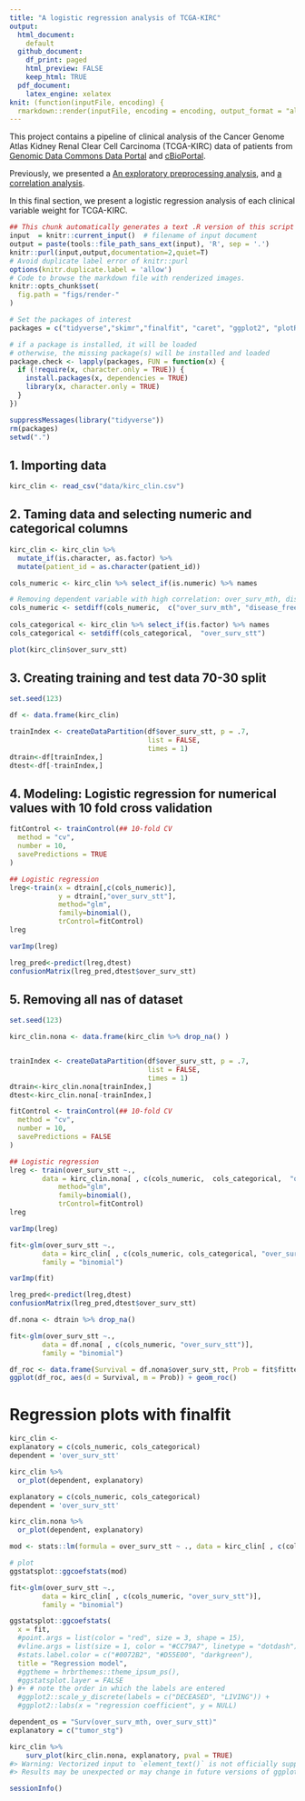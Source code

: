 ```yaml
---
title: "A logistic regression analysis of TCGA-KIRC"
output: 
  html_document: 
    default
  github_document: 
    df_print: paged
    html_preview: FALSE
    keep_html: TRUE
  pdf_document:
    latex_engine: xelatex
knit: (function(inputFile, encoding) {
  rmarkdown::render(inputFile, encoding = encoding, output_format = "all") })    
---
```


This project contains a pipeline of clinical analysis of the Cancer Genome Atlas Kidney Renal Clear Cell Carcinoma (TCGA-KIRC) data of patients from [Genomic Data Commons Data Portal](https://portal.gdc.cancer.gov/exploration?filters=%7B%22op%22%3A%22and%22%2C%22content%22%3A%5B%7B%22op%22%3A%22in%22%2C%22content%22%3A%7B%22field%22%3A%22cases.project.project_id%22%2C%22value%22%3A%5B%22TCGA-KIRC%22%5D%7D%7D%5D%7D) and [cBioPortal](https://www.cbioportal.org/study/summary?id=kirp_tcga).

Previously, we presented a [An exploratory preprocessing analysis](1.preprocessing.md), and [a correlation analysis](2.correlation.md).

In this final section, we present a logistic regression analysis of each clinical variable weight for TCGA-KIRC.

```r
## This chunk automatically generates a text .R version of this script when running within knitr.
input  = knitr::current_input()  # filename of input document
output = paste(tools::file_path_sans_ext(input), 'R', sep = '.')
knitr::purl(input,output,documentation=2,quiet=T)
# Avoid duplicate label error of knitr::purl
options(knitr.duplicate.label = 'allow')
# Code to browse the markdown file with renderized images.
knitr::opts_chunk$set(
  fig.path = "figs/render-"
)
```


```r
# Set the packages of interest
packages = c("tidyverse","skimr","finalfit", "caret", "ggplot2", "plotROC",  "gapminder", "ggstatsplot")

# if a package is installed, it will be loaded
# otherwise, the missing package(s) will be installed and loaded
package.check <- lapply(packages, FUN = function(x) {
  if (!require(x, character.only = TRUE)) {
    install.packages(x, dependencies = TRUE)
    library(x, character.only = TRUE)
  }
})

suppressMessages(library("tidyverse"))
rm(packages)
setwd(".")
```


## 1. Importing data

```r

kirc_clin <- read_csv("data/kirc_clin.csv")

```



## 2. Taming data and selecting numeric and categorical columns

```r
kirc_clin <- kirc_clin %>%
  mutate_if(is.character, as.factor) %>%
  mutate(patient_id = as.character(patient_id))

cols_numeric <- kirc_clin %>% select_if(is.numeric) %>% names

# Removing dependent variable with high correlation: over_surv_mth, disease_free_mth and year_diagnose
cols_numeric <- setdiff(cols_numeric,  c("over_surv_mth", "disease_free_mth"))
 
cols_categorical <- kirc_clin %>% select_if(is.factor) %>% names
cols_categorical <- setdiff(cols_categorical,  "over_surv_stt") 
```



```r
plot(kirc_clin$over_surv_stt)
```

## 3. Creating training and test data 70-30 split

```r
set.seed(123)

df <- data.frame(kirc_clin)

trainIndex <- createDataPartition(df$over_surv_stt, p = .7, 
                                  list = FALSE, 
                                  times = 1)
dtrain<-df[trainIndex,]
dtest<-df[-trainIndex,]
```


## 4. Modeling: Logistic regression for numerical values with 10 fold cross validation

```r
fitControl <- trainControl(## 10-fold CV
  method = "cv",
  number = 10,
  savePredictions = TRUE
)

## Logistic regression
lreg<-train(x = dtrain[,c(cols_numeric)],
            y = dtrain[,"over_surv_stt"], 
            method="glm",
            family=binomial(),
            trControl=fitControl)
lreg
```
```r
varImp(lreg)
```


```r
lreg_pred<-predict(lreg,dtest)
confusionMatrix(lreg_pred,dtest$over_surv_stt)
```

## 5. Removing all nas of dataset

```r

set.seed(123)

kirc_clin.nona <- data.frame(kirc_clin %>% drop_na() )


trainIndex <- createDataPartition(df$over_surv_stt, p = .7, 
                                  list = FALSE, 
                                  times = 1)
dtrain<-kirc_clin.nona[trainIndex,]
dtest<-kirc_clin.nona[-trainIndex,]
```

```r
fitControl <- trainControl(## 10-fold CV
  method = "cv",
  number = 10,
  savePredictions = FALSE
)

## Logistic regression
lreg <- train(over_surv_stt ~.,
        data = kirc_clin.nona[ , c(cols_numeric,  cols_categorical,  "over_surv_stt")],
            method="glm",
            family=binomial(),
            trControl=fitControl)
lreg
```

```r
varImp(lreg)
```

```r
fit<-glm(over_surv_stt ~.,
        data = kirc_clin[ , c(cols_numeric, cols_categorical, "over_surv_stt")],
        family = "binomial")

varImp(fit)

```


```r
lreg_pred<-predict(lreg,dtest)
confusionMatrix(lreg_pred,dtest$over_surv_stt)
```

```r
df.nona <- dtrain %>% drop_na()

fit<-glm(over_surv_stt ~.,
        data = df.nona[ , c(cols_numeric, "over_surv_stt")],
        family = "binomial")

df_roc <- data.frame(Survival = df.nona$over_surv_stt, Prob = fit$fitted.values)
ggplot(df_roc, aes(d = Survival, m = Prob)) + geom_roc()
```


# Regression plots with finalfit

```r

kirc_clin <- 
explanatory = c(cols_numeric, cols_categorical)
dependent = 'over_surv_stt'

kirc_clin %>%
  or_plot(dependent, explanatory)

```

```r
explanatory = c(cols_numeric, cols_categorical)
dependent = 'over_surv_stt'

kirc_clin.nona %>%
  or_plot(dependent, explanatory)
```


```r

                         
                         
mod <- stats::lm(formula = over_surv_stt ~ ., data = kirc_clin[ , c(cols_numeric, "over_surv_stt")])

# plot
ggstatsplot::ggcoefstats(mod)

```


```r

fit<-glm(over_surv_stt ~.,
        data = kirc_clin[ , c(cols_numeric, "over_surv_stt")],
        family = "binomial")

ggstatsplot::ggcoefstats(
  x = fit,
  #point.args = list(color = "red", size = 3, shape = 15),
  #vline.args = list(size = 1, color = "#CC79A7", linetype = "dotdash"),
  #stats.label.color = c("#0072B2", "#D55E00", "darkgreen"),
  title = "Regression model",
  #ggtheme = hrbrthemes::theme_ipsum_ps(),
  #ggstatsplot.layer = FALSE
) #+ # note the order in which the labels are entered
  #ggplot2::scale_y_discrete(labels = c("DECEASED", "LIVING")) +
  #ggplot2::labs(x = "regression coefficient", y = NULL)

```

```r
dependent_os = "Surv(over_surv_mth, over_surv_stt)"
explanatory = c("tumor_stg")

kirc_clin %>% 
    surv_plot(kirc_clin.nona, explanatory, pval = TRUE)
#> Warning: Vectorized input to `element_text()` is not officially supported.
#> Results may be unexpected or may change in future versions of ggplot2.
```


```r
sessionInfo()
```


